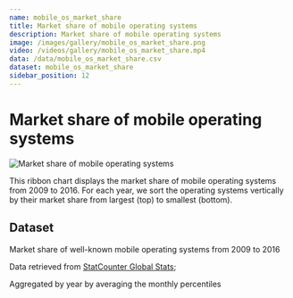 ```yaml
---
name: mobile_os_market_share
title: Market share of mobile operating systems
description: Market share of mobile operating systems
image: /images/gallery/mobile_os_market_share.png
video: /videos/gallery/mobile_os_market_share.mp4
data: /data/mobile_os_market_share.csv
dataset: mobile_os_market_share
sidebar_position: 12
---
```


# Market share of mobile operating systems

![Market share of mobile operating systems](/images/gallery/mobile_os_market_share.png)

This ribbon chart displays the market share of mobile operating systems from 2009 to 2016. For each year, we sort the operating systems vertically by their market share from largest (top) to smallest (bottom).

<Player url="/videos/gallery/mobile_os_market_share.mp4"/>

## Dataset

Market share of well-known mobile operating systems from 2009 to 2016

Data retrieved from [StatCounter Global Stats](https://gs.statcounter.com/os-market-share/mobile/worldwide);

Aggregated by year by averaging the monthly percentiles
